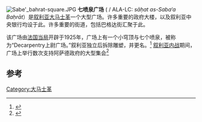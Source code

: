 [[Image:Sabe'_bahrat-square.JPG|right]]
'''七喷泉广场''' ({{lang-ar|ساحة السبع بحرات}} / ALA-LC: ''sāḥat as-Saba‘a Baḥrāt''）是[[叙利亚|叙利亚]][[大马士革|大马士革]]一个大型广场。许多重要的政府大楼，以及叙利亚中央银行均设于此。许多重要的街道，包括巴格达街汇聚于此。

该广场由[[法属叙利亚托管地|法国当局]]开辟于1925年，广场上有一个小穹顶与七个喷泉，被称为“Decarpentry上尉广场。”叙利亚独立后拆除雕塑，并更名。<ref>{{cite web |url=http://www.alchamaa.com/damas29.htm |title=存档副本 |accessdate=2009-01-19 |deadurl=yes |archiveurl=https://web.archive.org/web/20080918101244/http://www.alchamaa.com/damas29.htm |archivedate=2008-09-18 }}</ref> [[叙利亚内战|叙利亚内战]]期间，广场上举行数次支持阿萨德政府的大型集会<ref>{{Cite news|url=http://www.bbc.co.uk/news/world-middle-east-18866265|title=Syria conflict: 'Fresh clashes rock Damascus'|publisher=[[BBC_News|BBC News]]|date=2012-07-17|accessdate=2012-07-17|archive-date=2012-07-17|archive-url=https://web.archive.org/web/20120717135625/http://www.bbc.co.uk/news/world-middle-east-18866265|dead-url=no}}</ref>

==参考==
{{reflist}}
{{coord|33|31|14|N|36|17|45.5|E|display=title}}
[[Category:大马士革|Category:大马士革]]